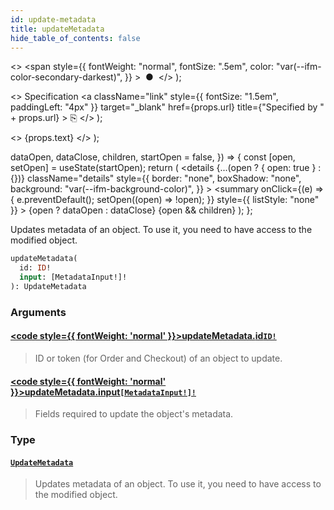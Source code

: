 ```yaml
---
id: update-metadata
title: updateMetadata
hide_table_of_contents: false
---
```


  <>
    <span
      style={{
        fontWeight: "normal",
        fontSize: ".5em",
        color: "var(--ifm-color-secondary-darkest)",
      }}
    >
      &nbsp;●&nbsp;
    </span>
  </>
);

  <>
    Specification
    <a
      className="link"
      style={{ fontSize: "1.5em", paddingLeft: "4px" }}
      target="\_blank"
      href={props.url}
      title={"Specified by " + props.url}
    >
      ⎘
    </a>
  </>
);

  <>
    <span className={props.class}>{props.text}</span>
  </>
);


  dataOpen,
  dataClose,
  children,
  startOpen = false,
}) => {
  const [open, setOpen] = useState(startOpen);
  return (
    <details
      {...(open ? { open: true } : {})}
      className="details"
      style={{
        border: "none",
        boxShadow: "none",
        background: "var(--ifm-background-color)",
      }}
    >
      <summary
        onClick={(e) => {
          e.preventDefault();
          setOpen((open) => !open);
        }}
        style={{ listStyle: "none" }}
      >
        {open ? dataOpen : dataClose}
      </summary>
      {open && children}
    </details>
  );
};

Updates metadata of an object. To use it, you need to have access to the modified object.

```graphql
updateMetadata(
  id: ID!
  input: [MetadataInput!]!
): UpdateMetadata
```

### Arguments

#### [<code style={{ fontWeight: 'normal' }}>updateMetadata.<b>id</b></code>](#)<Bullet />[`ID!`](../../../api-storefront/miscellaneous/scalars/id) <Badge class="badge badge--secondary" text="non-null"/> <Badge class="badge badge--secondary" text="scalar"/>

> ID or token (for Order and Checkout) of an object to update.

#### [<code style={{ fontWeight: 'normal' }}>updateMetadata.<b>input</b></code>](#)<Bullet />[`[MetadataInput!]!`](../../../api-storefront/miscellaneous/inputs/metadata-input) <Badge class="badge badge--secondary" text="non-null"/> <Badge class="badge badge--secondary" text="input"/>

> Fields required to update the object's metadata.

### Type

#### [`UpdateMetadata`](../../../api-storefront/miscellaneous/objects/update-metadata) <Badge class="badge badge--secondary" text="object"/>

> Updates metadata of an object. To use it, you need to have access to the modified object.
